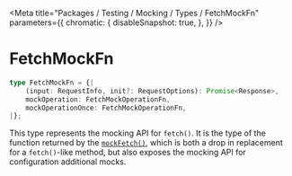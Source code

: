 
<Meta
    title="Packages / Testing / Mocking / Types / FetchMockFn"
    parameters={{
        chromatic: {
            disableSnapshot: true,
        },
    }}
/>

# FetchMockFn

```ts
type FetchMockFn = {|
    (input: RequestInfo, init?: RequestOptions): Promise<Response>,
    mockOperation: FetchMockOperationFn,
    mockOperationOnce: FetchMockOperationFn,
|};
```

This type represents the mocking API for `fetch()`. It is the type of the function returned by the [`mockFetch()`](/docs/testing-mocking-exports-mockfetch--page), which is both a drop in replacement for a `fetch()`-like method, but also exposes the mocking API for configuration additional mocks.
